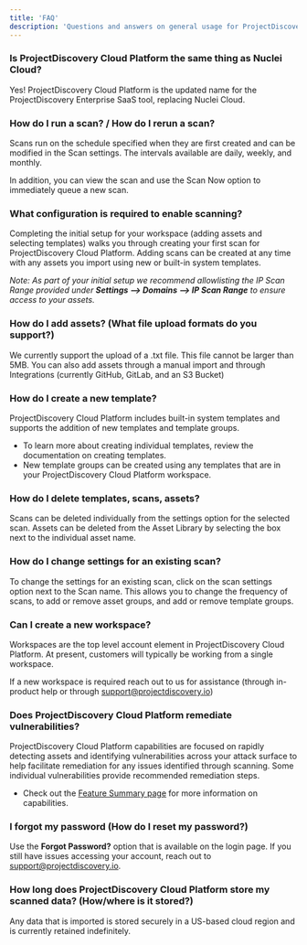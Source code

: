 ```yaml
---
title: 'FAQ'
description: 'Questions and answers on general usage for ProjectDiscovery Cloud Platform.'
---
```


### Is **ProjectDiscovery Cloud Platform** the same thing as Nuclei Cloud?
Yes! ProjectDiscovery Cloud Platform is the updated name for the ProjectDiscovery Enterprise SaaS tool, replacing Nuclei Cloud.

### How do I run a scan? / How do I rerun a scan?

Scans run on the schedule specified when they are first created and can be modified in the Scan settings. 
The intervals available are daily, weekly, and monthly.

In addition, you can view the scan and use the Scan Now option to immediately queue a new scan.

### What configuration is required to enable scanning?

Completing the initial setup for your workspace (adding assets and selecting templates) walks you through creating your first scan for ProjectDiscovery Cloud Platform. 
Adding scans can be created at any time with any assets you import using new or built-in system templates. 

*Note: As part of your initial setup we recommend allowlisting the IP Scan Range provided under **Settings --> Domains --> IP Scan Range** to ensure access to your assets.*

### How do I add assets? (What file upload formats do you support?)
We currently support the upload of a .txt file. This file cannot be larger than 5MB. 
You can also add assets through a manual import and through Integrations (currently GitHub, GitLab, and an S3 Bucket) 

### How do I create a new template?
ProjectDiscovery Cloud Platform includes built-in system templates and supports the addition of new templates and template groups. 

 - To learn more about creating individual templates, review the documentation on creating templates. 
 - New template groups can be created using any templates that are in your ProjectDiscovery Cloud Platform workspace. 

### How do I delete templates, scans, assets?
Scans can be deleted individually from the settings option for the selected scan. 
Assets can be deleted from the Asset Library by selecting the box next to the individual asset name. 
 
### How do I change settings for an existing scan?
To change the settings for an existing scan, click on the scan settings option next to the Scan name.
This allows you to change the frequency of scans, to add or remove asset groups, and add or remove template groups. 

### Can I create a new workspace?
Workspaces are the top level account element in ProjectDiscovery Cloud Platform. At present, customers will typically be working from a single workspace. 

If a new workspace is required reach out to us for assistance (through in-product help or through support@projectdiscovery.io) 

### Does ProjectDiscovery Cloud Platform remediate vulnerabilities?
ProjectDiscovery Cloud Platform capabilities are focused on rapidly detecting assets and identifying vulnerabilities across your attack surface to 
help facilitate remediation for any issues identified through scanning. Some individual vulnerabilities provide recommended remediation steps. 

- Check out the [Feature Summary page]("overview") for more information on capabilities.

### I forgot my password (How do I reset my password?)
Use the **Forgot Password?** option that is available on the login page. 
If you still have issues accessing your account, reach out to support@projectdiscovery.io.

### How long does ProjectDiscovery Cloud Platform store my scanned data? (How/where is it stored?)
Any data that is imported is stored securely in a US-based cloud region and is currently retained indefinitely.

